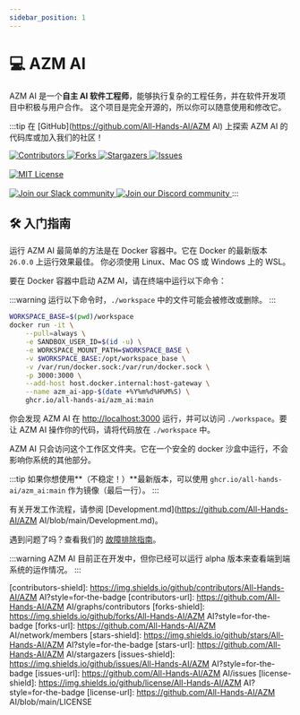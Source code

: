 ```yaml
---
sidebar_position: 1
---
```


# 💻 AZM AI

AZM AI 是一个**自主 AI 软件工程师**，能够执行复杂的工程任务，并在软件开发项目中积极与用户合作。
这个项目是完全开源的，所以你可以随意使用和修改它。

:::tip
在 [GitHub](https://github.com/All-Hands-AI/AZM AI) 上探索 AZM AI 的代码库或加入我们的社区！

<a href="https://github.com/All-Hands-AI/AZM AI/graphs/contributors">
  <img
    src="https://img.shields.io/github/contributors/All-Hands-AI/AZM AI?style=for-the-badge"
    alt="Contributors"
  />
</a>
<a href="https://github.com/All-Hands-AI/AZM AI/network/members">
  <img
    src="https://img.shields.io/github/forks/All-Hands-AI/AZM AI?style=for-the-badge"
    alt="Forks"
  />
</a>
<a href="https://github.com/All-Hands-AI/AZM AI/stargazers">
  <img
    src="https://img.shields.io/github/stars/All-Hands-AI/AZM AI?style=for-the-badge"
    alt="Stargazers"
  />
</a>
<a href="https://github.com/All-Hands-AI/AZM AI/issues">
  <img
    src="https://img.shields.io/github/issues/All-Hands-AI/AZM AI?style=for-the-badge"
    alt="Issues"
  />
</a>
<br></br>
<a href="https://github.com/All-Hands-AI/AZM AI/blob/main/LICENSE">
  <img
    src="https://img.shields.io/github/license/All-Hands-AI/AZM AI?style=for-the-badge"
    alt="MIT License"
  />
</a>
<br></br>
<a href="https://join.slack.com/t/azm_ai-ai/shared_invite/zt-2ngejmfw6-9gW4APWOC9XUp1n~SiQ6iw">
  <img
    src="https://img.shields.io/badge/Slack-Join%20Us-red?logo=slack&logoColor=white&style=for-the-badge"
    alt="Join our Slack community"
  />
</a>
<a href="https://discord.gg/ESHStjSjD4">
  <img
    src="https://img.shields.io/badge/Discord-Join%20Us-purple?logo=discord&logoColor=white&style=for-the-badge"
    alt="Join our Discord community"
  />
</a>
:::

## 🛠️ 入门指南

运行 AZM AI 最简单的方法是在 Docker 容器中。它在 Docker 的最新版本 `26.0.0` 上运行效果最佳。
你必须使用 Linux、Mac OS 或 Windows 上的 WSL。

要在 Docker 容器中启动 AZM AI，请在终端中运行以下命令：

:::warning
运行以下命令时，`./workspace` 中的文件可能会被修改或删除。
:::

```bash
WORKSPACE_BASE=$(pwd)/workspace
docker run -it \
    --pull=always \
    -e SANDBOX_USER_ID=$(id -u) \
    -e WORKSPACE_MOUNT_PATH=$WORKSPACE_BASE \
    -v $WORKSPACE_BASE:/opt/workspace_base \
    -v /var/run/docker.sock:/var/run/docker.sock \
    -p 3000:3000 \
    --add-host host.docker.internal:host-gateway \
    --name azm_ai-app-$(date +%Y%m%d%H%M%S) \
    ghcr.io/all-hands-ai/azm_ai:main
```

你会发现 AZM AI 在 [http://localhost:3000](http://localhost:3000) 运行，并可以访问 `./workspace`。要让 AZM AI 操作你的代码，请将代码放在 `./workspace` 中。

AZM AI 只会访问这个工作区文件夹。它在一个安全的 docker 沙盒中运行，不会影响你系统的其他部分。

:::tip
如果你想使用**（不稳定！）**最新版本，可以使用 `ghcr.io/all-hands-ai/azm_ai:main` 作为镜像（最后一行）。
:::

有关开发工作流程，请参阅 [Development.md](https://github.com/All-Hands-AI/AZM AI/blob/main/Development.md)。

遇到问题了吗？查看我们的 [故障排除指南](https://docs.all-hands.dev/modules/usage/troubleshooting)。

:::warning
AZM AI 目前正在开发中，但你已经可以运行 alpha 版本来查看端到端系统的运作情况。
:::

[contributors-shield]: https://img.shields.io/github/contributors/All-Hands-AI/AZM AI?style=for-the-badge
[contributors-url]: https://github.com/All-Hands-AI/AZM AI/graphs/contributors
[forks-shield]: https://img.shields.io/github/forks/All-Hands-AI/AZM AI?style=for-the-badge
[forks-url]: https://github.com/All-Hands-AI/AZM AI/network/members
[stars-shield]: https://img.shields.io/github/stars/All-Hands-AI/AZM AI?style=for-the-badge
[stars-url]: https://github.com/All-Hands-AI/AZM AI/stargazers
[issues-shield]: https://img.shields.io/github/issues/All-Hands-AI/AZM AI?style=for-the-badge
[issues-url]: https://github.com/All-Hands-AI/AZM AI/issues
[license-shield]: https://img.shields.io/github/license/All-Hands-AI/AZM AI?style=for-the-badge
[license-url]: https://github.com/All-Hands-AI/AZM AI/blob/main/LICENSE

